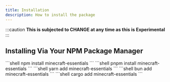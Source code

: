 ```yaml
---
title: Installation
description: How to install the package
---
```




:::caution
**This is subjected to CHANGE at any time as this is Experimental**
:::



## Installing Via Your NPM Package Manager


<PackageManagerTabs>
  <Fragment slot="npm">
  ```shell
  npm install minecraft-essentials
  ```
  </Fragment>
  <Fragment slot="pnpm">
  ```shell
  pnpm install minecraft-essentials
  ```
  </Fragment>
  <Fragment slot="yarn">
  ```shell
  yarn add minecraft-essentials
  ```
  </Fragment>
  <Fragment slot="bun">
  ```shell
  bun add minecraft-essentials
  ```
  </Fragment>
    <Fragment slot="cargo">
  ```shell
  cargo add minecraft-essentials
  ```
  </Fragment>
</PackageManagerTabs>